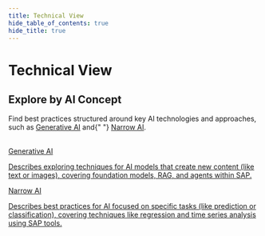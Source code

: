 ```yaml
---
title: Technical View
hide_table_of_contents: true
hide_title: true
---
```



<div className="hero-header">
  <h1>Technical View</h1>
</div>

<div className="section-with-background blue">
  <h2>Explore by AI Concept</h2>
  <p>
    Find best practices structured around key AI technologies and approaches, such as <a href={useBaseUrl("/docs/technical-view/generative-ai/")}>Generative AI</a> and{" "}
    <a href={useBaseUrl("/docs/technical-view/narrow-ai/")}>Narrow AI</a>.
  </p>
</div>

<br />

<div class="row">
  <div class="col col--6">
    <a href={useBaseUrl("/docs/technical-view/generative-ai/")} className="feature-card">
      <Icon name="discussion"></Icon>
      <span>Generative AI</span>
      <p>Describes exploring techniques for AI models that create new content (like text or images), covering foundation models, RAG, and agents within SAP.</p>
    </a>
  </div>
  <div class="col col--6">
    <a href={useBaseUrl("/docs/technical-view/narrow-ai/")} className="feature-card">
      <Icon name="goalseek"></Icon>
      <span>Narrow AI</span>
      <p>
        Describes best practices for AI focused on specific tasks (like prediction or classification), covering techniques like regression and time series analysis using SAP tools.
      </p>
    </a>
  </div>
</div>
